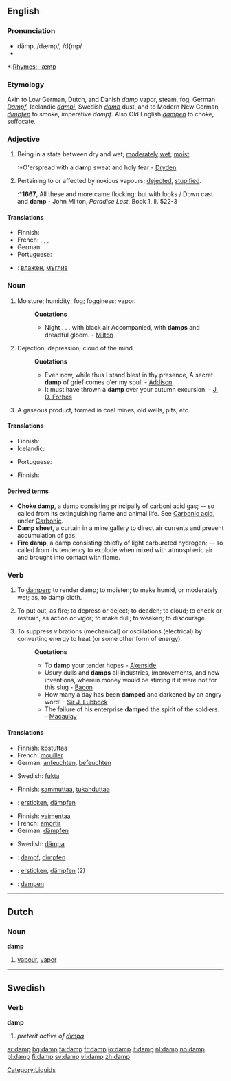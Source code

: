 {{wikipedia|dab=damp (disambiguation)|damp}}
==English==

===Pronunciation===
*dămp, /dæmp/, /d{mp/
*{{audio|en-us-damp.ogg|Audio (US)}}

*:[[Rhymes:English:-æmp|Rhymes: -æmp]]

===Etymology===
Akin to Low German, Dutch, and Danish ''damp'' vapor, steam, fog, German ''[[Dampf]]'', Icelandic ''[[dampi]]'', Swedish ''[[damb]]'' dust, and to Modern New German ''[[dimpfen]]'' to smoke, imperative ''dampf''. Also Old English ''[[dampen]]'' to choke, suffocate.

===Adjective===
{{en-adj|damper|dampest}}

# Being in a state between dry and wet; [[moderate]]ly [[wet]]; [[moist]].
#:*O'erspread with a '''damp''' sweat and holy fear - [[Dryden]]
# {{obsolete}} Pertaining to or affected by noxious vapours; [[dejected]], [[stupified]].
#:*'''1667''', All these and more came flocking; but with looks / Down cast and '''damp''' - John Milton, ''Paradise Lost'', Book 1, ll. 522-3

====Translations====
{{trans-top|Being in a state between dry and wet}}
*Finnish: {{t-|fi|kostea}}
*French: {{t+|fr|humide}}, {{t-|fr|moite}}, {{t|fr|mouillé|m}}, {{t|fr|mouillée|f}}
*German: {{t+|de|feucht}}
*Portuguese: {{t|pt|húmido|m}}
{{trans-mid}}
{{trans-bottom}}

{{trans-top|Dejected}}
{{trans-mid}}
{{trans-bottom}}

{{checktrans-top}}
*{{ttbc|Bulgarian}}: [[влажен]], [[мъглив]]
{{checktrans-bottom}}

===Noun===
{{en-noun|s|-}}

# {{archaic|uncountable}} Moisture; humidity; fog; fogginess; vapor.
#:'''Quotations'''
#:*Night . . . with black air Accompanied, with '''damps''' and dreadful gloom. - [[Milton]]
# {{archaic}} Dejection; depression; cloud of the mind.
#:'''Quotations'''
#:*Even now, while thus I stand blest in thy presence, A secret '''damp''' of grief comes o'er my soul. - [[Addison]]
#:*It must have thrown a '''damp''' over your autumn excursion. - [[J. D. Forbes]]
# {{archaic|mining}} A gaseous product, formed in coal mines, old wells, pits, etc.

====Translations====
{{trans-top|Moisture}}
*Finnish: {{t|fi|kosteus}}
*Icelandic: {{t-|isl|raki|m|lang=Icelandic}}
{{trans-mid}}
*Portuguese: {{t|pt|humidade|f}}
{{trans-bottom}}

{{trans-top|Dejection}}
{{trans-mid}}
{{trans-bottom}}

{{trans-top|A gaseous product, formed in coal mines, old wells, pits, etc}}
*Finnish: {{t|fi|kaivoskaasu}}
{{trans-mid}}
{{trans-bottom}}

====Derived terms====
*'''Choke damp''', a damp consisting principally of carboni acid gas; -- so called from its extinguishing flame and animal life. See [[Carbonic acid]], under [[Carbonic]].
*'''Damp sheet''', a curtain in a mine gallery to direct air currents and prevent accumulation of gas.
*'''Fire damp''', a damp consisting chiefly of light carbureted hydrogen; -- so called from its tendency to explode when mixed with atmospheric air and brought into contact with flame.

===Verb===
{{en-verb}}  {{transitive}}

<!--waitasec - these are entirely obsolete, right?-->
# {{archaic}} To [[dampen]]; to render damp; to moisten; to make humid, or moderately wet; as, to damp cloth.
# {{archaic}} To put out, as fire; to depress or deject; to deaden; to cloud; to check or restrain, as action or vigor; to make dull; to weaken; to discourage.
# {{archaic}} To suppress vibrations (mechanical) or oscillations (electrical) by converting energy to heat (or some other form of energy).
#:'''Quotations'''
#:*To '''damp''' your tender hopes - [[Akenside]]
#:*Usury dulls and '''damps''' all industries, improvements, and new inventions, wherein money would be stirring if it were not for this slug - [[Bacon]]
#:*How many a day has been '''damped''' and darkened by an angry word! - [[Sir J. Lubbock]]
#:*The failure of his enterprise '''damped''' the spirit of the soldiers. - [[Macaulay]]

====Translations====
{{trans-top|To render damp}}
*Finnish: [[kostuttaa]]
*French: [[mouiller]]
*German: [[anfeuchten]], [[befeuchten]]
{{trans-mid}}
*Swedish: [[fukta]]
{{trans-bottom}}

{{trans-top|To put out, as fire}}
*Finnish: [[sammuttaa]], [[tukahduttaa]]
*{{ttbc|German}}: [[ersticken]], [[dämpfen]]
{{trans-mid}}
{{trans-bottom}}

{{trans-top|To suppress vibrations or oscillations}}
*Finnish: [[vaimentaa]]
*French: [[amortir]]
*German: [[dämpfen]]
{{trans-mid}}
*Swedish: [[dämpa]]
{{trans-bottom}}

{{checktrans-top}}
*{{ttbc|German}}: [[dampf]], [[dimpfen]]
*{{ttbc|German}}: [[ersticken]], [[dämpfen]] (2)
*{{ttbc|Old English}}: [[dampen]]
{{checktrans-bottom}}

----

==Dutch==

===Noun===
'''damp''' {{m}}

# [[vapour]], [[vapor]]

----

==Swedish==

===Verb===
'''damp'''

# ''preterit active of [[dimpa]]''

[[Category:Liquids]]

[[ar:damp]]
[[bg:damp]]
[[fa:damp]]
[[fr:damp]]
[[io:damp]]
[[it:damp]]
[[nl:damp]]
[[no:damp]]
[[pl:damp]]
[[fi:damp]]
[[sv:damp]]
[[vi:damp]]
[[zh:damp]]